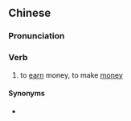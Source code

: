 {{also|赚钱}}
==Chinese==
{{zh-forms|s=赚钱}}

===Pronunciation===
{{zh-pron
|m=zhuànqián
|c=zaan6 cin4-2
|h=pfs=chhon-chhièn
|mn=qz,xm,zz:choán-chîⁿ
|cat=v
}}

===Verb===
{{zh-verb}}

# to [[earn]] money, to make [[money]]

====Synonyms====
* {{zh-l|趁錢}}